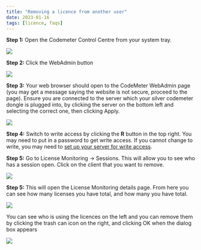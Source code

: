 ```yaml
---
title: "Removing a licence from another user"
date: 2023-01-16
tags: [licence, faqs]
---
```


**Step 1:** Open the Codemeter Control Centre from your system tray.

![](/img/support_1-1.jpg)

**Step 2:** Click the WebAdmin button

![](/img/support_2-1.jpg)

**Step 3:** Your web browser should open to the CodeMeter WebAdmin page (you may get a message saying the website is not secure, proceed to the page). Ensure you are connected to the server which your silver codemeter dongle is plugged into, by clicking the server on the bottom left and selecting the correct one, then clicking Apply.

![](/img/support_3-1.jpg)

**Step 4:** Switch to write access by clicking the **R** button in the top right. You may need to put in a password to get write access. If you cannot change to write, you may need to [set up your server for write access](/docs/deployment/licence-server).

**Step 5:** Go to License Monitoring -> Sessions. This will allow you to see who has a session open. Click on the client that you want to remove.

![](/img/support_4-1.jpg)

**Step 5:** This will open the License Monitoring details page. From here you can see how many licenses you have total, and how many you have total.

![](/img/support_5-1.jpg)

You can see who is using the licences on the left and you can remove them by clicking the trash can icon on the right, and clicking OK when the dialog box appears

![](/img/support_6-1.jpg)
